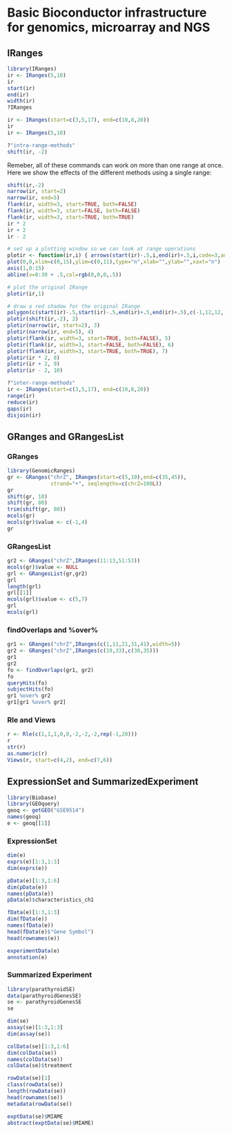 # Basic Bioconductor infrastructure for genomics, microarray and NGS

## IRanges

```r
library(IRanges)
ir <- IRanges(5,10)
ir
start(ir)
end(ir)
width(ir)
?IRanges
```

```r
ir <- IRanges(start=c(3,5,17), end=c(10,8,20))
ir
ir <- IRanges(5,10)
```

```r
?"intra-range-methods"
shift(ir, -2)
```

Remeber, all of these commands can work on more than one range at once. Here we show the effects of the different methods using a single range:

```r
shift(ir,-2)
narrow(ir, start=2)
narrow(ir, end=5)
flank(ir, width=3, start=TRUE, both=FALSE)
flank(ir, width=3, start=FALSE, both=FALSE)
flank(ir, width=3, start=TRUE, both=TRUE)
ir * 2
ir + 2
ir - 2
```


```r
# set up a plotting window so we can look at range operations
plotir <- function(ir,i) { arrows(start(ir)-.5,i,end(ir)+.5,i,code=3,angle=90,lwd=3) }
plot(0,0,xlim=c(0,15),ylim=c(0,11),type="n",xlab="",ylab="",xaxt="n")
axis(1,0:15)
abline(v=0:30 + .5,col=rgb(0,0,0,.5))

# plot the original IRange
plotir(ir,1)

# draw a red shadow for the original IRange
polygon(c(start(ir)-.5,start(ir)-.5,end(ir)+.5,end(ir)+.5),c(-1,12,12,-1),col=rgb(1,0,0,.2),border=NA)
plotir(shift(ir,-2), 2)
plotir(narrow(ir, start=2), 3)
plotir(narrow(ir, end=5), 4)
plotir(flank(ir, width=3, start=TRUE, both=FALSE), 5)
plotir(flank(ir, width=3, start=FALSE, both=FALSE), 6)
plotir(flank(ir, width=3, start=TRUE, both=TRUE), 7)
plotir(ir * 2, 8)
plotir(ir + 2, 9)
plotir(ir - 2, 10)
```

```r
?"inter-range-methods"
ir <- IRanges(start=c(3,5,17), end=c(10,8,20))
range(ir)
reduce(ir)
gaps(ir)
disjoin(ir)
```

## GRanges and GRangesList

### GRanges

```r
library(GenomicRanges)
gr <- GRanges("chrZ", IRanges(start=c(5,10),end=c(35,45)),
              strand="+", seqlengths=c(chrZ=100L))
gr
shift(gr, 10)
shift(gr, 80)
trim(shift(gr, 80))
mcols(gr)
mcols(gr)$value <- c(-1,4)
gr
```

### GRangesList

```r
gr2 <- GRanges("chrZ",IRanges(11:13,51:53))
mcols(gr)$value <- NULL
grl <- GRangesList(gr,gr2)
grl
length(grl)
grl[[1]]
mcols(grl)$value <- c(5,7)
grl
mcols(grl)
```

### findOverlaps and %over%

```r
gr1 <- GRanges("chrZ",IRanges(c(1,11,21,31,41),width=5))
gr2 <- GRanges("chrZ",IRanges(c(19,33),c(38,35)))
gr1
gr2
fo <- findOverlaps(gr1, gr2)
fo
queryHits(fo)
subjectHits(fo)
gr1 %over% gr2
gr1[gr1 %over% gr2]
```

### Rle and Views

```r
r <- Rle(c(1,1,1,0,0,-2,-2,-2,rep(-1,20)))
r
str(r)
as.numeric(r)
Views(r, start=c(4,2), end=c(7,6))
```



## ExpressionSet and SummarizedExperiment

```r
library(Biobase)
library(GEOquery)
geoq <- getGEO("GSE9514")
names(geoq)
e <- geoq[[1]]
```

### ExpressionSet

```r
dim(e)
exprs(e)[1:3,1:3]
dim(exprs(e))

pData(e)[1:3,1:6]
dim(pData(e))
names(pData(e))
pData(e)$characteristics_ch1

fData(e)[1:3,1:3]
dim(fData(e))
names(fData(e))
head(fData(e)$"Gene Symbol")
head(rownames(e))

experimentData(e)
annotation(e)
```

### Summarized Experiment

```r
library(parathyroidSE)
data(parathyroidGenesSE)
se <- parathyroidGenesSE
se
```


```r
dim(se)
assay(se)[1:3,1:3]
dim(assay(se))

colData(se)[1:3,1:6]
dim(colData(se))
names(colData(se))
colData(se)$treatment

rowData(se)[1]
class(rowData(se))
length(rowData(se))
head(rownames(se))
metadata(rowData(se))

exptData(se)$MIAME
abstract(exptData(se)$MIAME)
```
